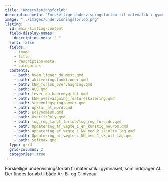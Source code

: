 ```yaml
---
title: "Undervisningsforløb"
description-meta: "Forskellige undervisningsforløb til matematik i gymnasiet, som inddrager AI. Der findes forløb til både A-, B- og C-niveau."
image: "../images/undervisningsforlob.png"
listing:
  id: main-listing-content
  field-display-names:
    description-meta: " "
  sort: false
  fields: 
    - image
    - title
    - description-meta
    - categories
  contents: 
    - path: hvem_ligner_du_mest.qmd
    - path: aktiveringsfunktioner.qmd 
    - path: kNN_forlob_overvaagning.qmd
    - path: ALS.qmd
    - path: lever_du_baeredygtigt.qmd
    - path: kNN_overvaagning_featureskalering.qmd   
    - path: screeningsprogrammer.qmd 
    - path: opklar_et_mord.qmd 
    - path: polynomium.qmd
    - path: OverfitPoly.qmd
    - path: log_reg_langt_forlob/log_reg_forside.qmd 
    - path: Opdatering_af_vægte_i_en_kunstig_neuron.qmd
    - path: Opdatering_af_vægte_i_NN_med_2_skjulte_lag.qmd
    - path: Opdatering_af_vægte_i_NN_med_1_skjult_lag.qmd
    - path: Softmax.qmd
  type: grid
  grid-columns: 2
  categories: true
---
```


Forskellige undervisningsforløb til matematik i gymnasiet, som inddrager AI. Der findes forløb til både A-, B- og C-niveau.

::: {#main-listing-content}
:::
